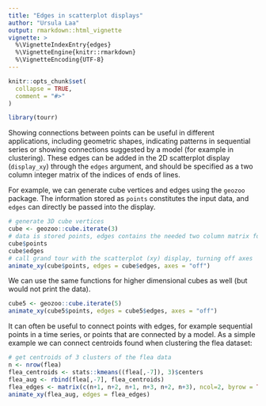 ```yaml
---
title: "Edges in scatterplot displays"
author: "Ursula Laa"
output: rmarkdown::html_vignette
vignette: >
  %\VignetteIndexEntry{edges}
  %\VignetteEngine{knitr::rmarkdown}
  %\VignetteEncoding{UTF-8}
---
```


```r
knitr::opts_chunk$set(
  collapse = TRUE,
  comment = "#>"
)
```

```r
library(tourr)
```

Showing connections between points can be useful in different applications, including geometric shapes, indicating patterns in sequential series or showing connections suggested by a model (for example in clustering). These edges can be added in the 2D scatterplot display (`display_xy`) through the `edges` argument, and should be specified as a two column integer matrix of the indices of ends of lines.

For example, we can generate cube vertices and edges using the `geozoo` package. The information stored as `points` constitutes the input data, and `edges` can directly be passed into the display.

```r
# generate 3D cube vertices
cube <- geozoo::cube.iterate(3)
# data is stored points, edges contains the needed two column matrix for connecting points
cube$points
cube$edges
# call grand tour with the scatterplot (xy) display, turning off axes
animate_xy(cube$points, edges = cube$edges, axes = "off")
```

We can use the same functions for higher dimensional cubes as well (but would not print the data).

```r
cube5 <- geozoo::cube.iterate(5)
animate_xy(cube5$points, edges = cube5$edges, axes = "off")
```

It can often be useful to connect points with edges, for example sequential points in a time series, or points that are connected by a model. As a simple example we can connect centroids found when clustering the flea dataset:

```r
# get centroids of 3 clusters of the flea data
n <- nrow(flea)
flea_centroids <- stats::kmeans((flea[,-7]), 3)$centers
flea_aug <- rbind(flea[,-7], flea_centroids)
flea_edges <- matrix(c(n+1, n+2, n+1, n+3, n+2, n+3), ncol=2, byrow = TRUE)
animate_xy(flea_aug, edges = flea_edges)
```
